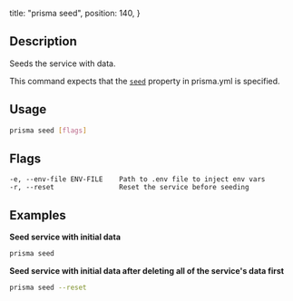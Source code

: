   title: "prisma seed",
  position: 140,
}

## Description

Seeds the service with data. 

This command expects that the [`seed`](5cy7#seed-optional) property in prisma.yml is specified.

## Usage

```sh
prisma seed [flags]
```

## Flags

```
-e, --env-file ENV-FILE    Path to .env file to inject env vars
-r, --reset                Reset the service before seeding
```

## Examples

**Seed service with initial data**

```sh
prisma seed
```

**Seed service with initial data after deleting all of the service's data first**

```sh
prisma seed --reset
```

